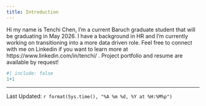 ```yaml
---
title: Introduction
---
```

Hi my name is Tenchi Chen, I'm a current Baruch graduate student that will be graduating in May 2026. I have a background in HR and I'm currently working on transitioning into a more data driven role. Feel free to connect with me on Linkedin if you want to learn more at https://www.linkedin.com/in/tenchi/ . Project portfolio and resume are available by request! 
```r
#| include: false
1+1
```
--------------
Last Updated: `r format(Sys.time(), "%A %m %d, %Y at %H:%M%p")`